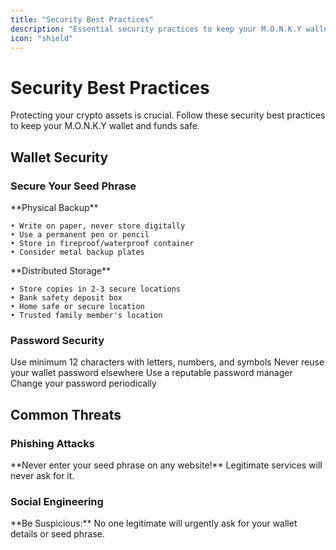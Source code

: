 ```yaml
---
title: "Security Best Practices"
description: "Essential security practices to keep your M.O.N.K.Y wallet and crypto assets safe."
icon: "shield"
---
```


# Security Best Practices

Protecting your crypto assets is crucial. Follow these security best practices to keep your M.O.N.K.Y wallet and funds safe.

## Wallet Security

### Secure Your Seed Phrase

<CardGroup cols={2}>
  <Card title="📝 Write It Down" icon="pen">
    **Physical Backup**
    
    • Write on paper, never store digitally
    • Use a permanent pen or pencil
    • Store in fireproof/waterproof container
    • Consider metal backup plates
  </Card>
  
  <Card title="🏠 Multiple Locations" icon="home">
    **Distributed Storage**
    
    • Store copies in 2-3 secure locations
    • Bank safety deposit box
    • Home safe or secure location
    • Trusted family member's location
  </Card>
</CardGroup>

### Password Security

<Steps>
  <Step title="Strong Password">
    Use minimum 12 characters with letters, numbers, and symbols
  </Step>
  
  <Step title="Unique Password">
    Never reuse your wallet password elsewhere
  </Step>
  
  <Step title="Password Manager">
    Use a reputable password manager
  </Step>
  
  <Step title="Regular Updates">
    Change your password periodically
  </Step>
</Steps>

## Common Threats

### Phishing Attacks

<Warning>
**Never enter your seed phrase on any website!** Legitimate services will never ask for it.
</Warning>

### Social Engineering

<Tip>
**Be Suspicious:** No one legitimate will urgently ask for your wallet details or seed phrase.
</Tip>